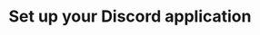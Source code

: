 ---
title: Set up your Discord application
url: /en/learn/guides/set-up-your-discord-application
layout: ../../../layouts/MainLayout.astro
---